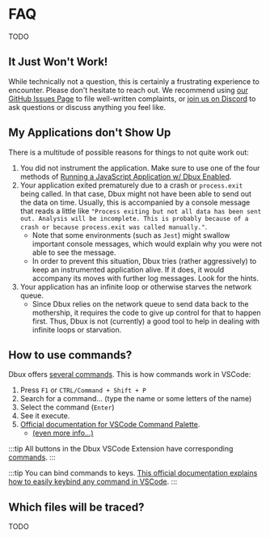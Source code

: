 
# FAQ

TODO

## It Just Won't Work!

While technically not a question, this is certainly a frustrating experience to encounter. Please don't hesitate to reach out. We recommend using [our GitHub Issues Page](https://github.com/Domiii/dbux/issues) to file well-written complaints, or [join us on Discord](https://discord.gg/QKgq9ZE) to ask questions or discuss anything you feel like.


## My Applications don't Show Up

There is a multitude of possible reasons for things to not quite work out:

1. You did not instrument the application. Make sure to use one of the four methods of [Running a JavaScript Application w/ Dbux Enabled](./using-dbux).
2. Your application exited prematurely due to a crash or `process.exit` being called. In that case, Dbux might not have been able to send out the data on time. Usually, this is accompanied by a console message that reads a little like `"Process exiting but not all data has been sent out. Analysis will be incomplete. This is probably because of a crash or because process.exit was called manually."`.
   * Note that some environments (such as `Jest`) might swallow important console messages, which would explain why you were not able to see the message.
   * In order to prevent this situation, Dbux tries (rather aggressively) to keep an instrumented application alive. If it does, it would accompany its moves with further log messages. Look for the hints.
3. Your application has an infinite loop or otherwise starves the network queue.
   * Since Dbux relies on the network queue to send data back to the mothership, it requires the code to give up control for that to happen first. Thus, Dbux is not (currently) a good tool to help in dealing with infinite loops or starvation.


## How to use commands?

Dbux offers [several commands](./04-tools-and-configuration/01-dbux-code.mdx#commands). This is how commands work in VSCode:

1. Press `F1` or `CTRL/Command + Shift + P`
2. Search for a command... (type the name or some letters of the name)
3. Select the command (`Enter`)
4. See it execute.
5. [Official documentation for VSCode Command Palette](https://code.visualstudio.com/docs/getstarted/userinterface#_command-palette).
   * [(even more info...)](https://www.google.com/search?q=Official+documentation+for+VSCode+Command+Palette&hl=en)

:::tip
All buttons in the Dbux VSCode Extension have corresponding [commands](../tools-and-configuration/dbux-code#commands).
:::

:::tip
You can bind commands to keys. [This official documentation explains how to easily keybind any command in VSCode](https://code.visualstudio.com/docs/getstarted/keybindings).
:::


## Which files will be traced?

TODO
